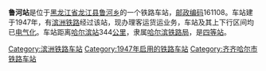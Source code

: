 {{noteTA
|1=zh-cn:始发车次; zh-hk:列車班次;
|2=zh-cn:车次; zh-hk:班次;
}}
{{Infobox China railway station 
|车站名称 = 鲁河站
|车站名称拼音 = 
|车站地址 = [[黑龙江省|黑龙江省]][[龙江县|龙江县]]
|归属 = [[哈尔滨铁路局|哈尔滨铁路局]]
|车站等级 = [[四等站_(中铁)|四等站]]
|线路 = [[滨洲铁路|滨洲铁路]]
}}
'''鲁河站'''是位于[[黑龙江省|黑龙江省]][[龙江县|龙江县]][[鲁河乡|鲁河乡]]的一个铁路车站，[[邮政编码|邮政编码]]161108。车站建于1947年，有[[滨洲铁路|滨洲铁路]]经过该站，现办理客运货运业务，车站及其上下行区间均已[[电气化|电气化]]。车站距离[[哈尔滨站|哈尔滨站]]344[[公里|公里]]，隶属[[哈尔滨铁路局|哈尔滨铁路局]]，是[[四等站_(中铁)|四等站]]。

{{start rail box}}
{{s-inop|[[老道站|老道站]]}}
{{s-line|[[滨洲铁路|滨洲铁路]]}}
{{s-inop|[[碾子山站|碾子山站]]}}
{{end box}}
{{滨洲铁路}}
{{铁路车站小作品}}
{{黑龙江小作品}}

[[Category:滨洲铁路车站|Category:滨洲铁路车站]]
[[Category:1947年启用的铁路车站|Category:1947年启用的铁路车站]]
[[Category:齐齐哈尔市铁路车站|Category:齐齐哈尔市铁路车站]]